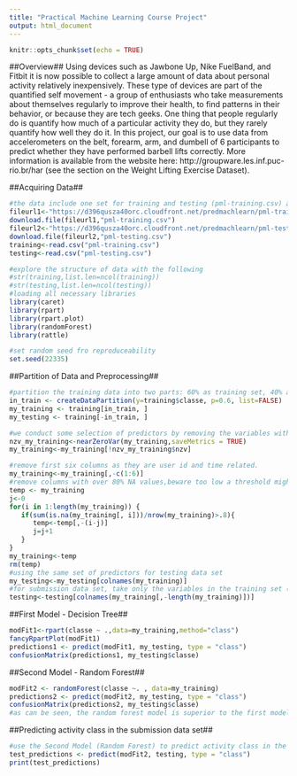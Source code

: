 ---
title: "Practical Machine Learning Course Project"
output: html_document
---

```{r setup, include=FALSE}
knitr::opts_chunk$set(echo = TRUE)
```

##Overview##
Using devices such as Jawbone Up, Nike FuelBand, and Fitbit it is now possible to collect a large amount of data about personal activity relatively inexpensively. These type of devices are part of the quantified self movement - a group of enthusiasts who take measurements about themselves regularly to improve their health, to find patterns in their behavior, or because they are tech geeks. One thing that people regularly do is quantify how much of a particular activity they do, but they rarely quantify how well they do it. In this project, our goal is to use data from accelerometers on the belt, forearm, arm, and dumbell of 6 participants to predict whether they have performed barbell lifts correctly. More information is available from the website here: http://groupware.les.inf.puc-rio.br/har (see the section on the Weight Lifting Exercise Dataset).

##Acquiring Data##
```{r}
#the data include one set for training and testing (pml-training.csv) and one for final submission (pml-testing.csv)
fileurl1<-"https://d396qusza40orc.cloudfront.net/predmachlearn/pml-training.csv"
download.file(fileurl1,"pml-training.csv")
fileurl2<-"https://d396qusza40orc.cloudfront.net/predmachlearn/pml-testing.csv"
download.file(fileurl2,"pml-testing.csv")
training<-read.csv("pml-training.csv")
testing<-read.csv("pml-testing.csv")

#explore the structure of data with the following
#str(training,list.len=ncol(training))
#str(testing,list.len=ncol(testing))
#loading all necessary libraries
library(caret)
library(rpart)
library(rpart.plot)
library(randomForest)
library(rattle)

#set random seed fro reproduceability
set.seed(22335)
```

##Partition of Data and Preprocessing##
```{r}
#partition the training data into two parts: 60% as training set, 40% as testing set
in_train <- createDataPartition(y=training$classe, p=0.6, list=FALSE)
my_training <- training[in_train, ]
my_testing <- training[-in_train, ]

#we conduct some selection of predictors by removing the variables with near zero variance from training data set
nzv_my_training<-nearZeroVar(my_training,saveMetrics = TRUE)
my_training<-my_training[!nzv_my_training$nzv]

#remove first six columns as they are user id and time related.
my_training<-my_training[,-c(1:6)]
#remove columns with over 80% NA values,beware too low a threshold might lead to loss of information and/or overfitting (for this dataset, all columns with NA values are at 100%, so they are all removed)
temp <- my_training
j<-0
for(i in 1:length(my_training)) { 
   if(sum(is.na(my_training[, i]))/nrow(my_training)>.8){
      temp<-temp[,-(i-j)]
      j=j+1
   }
}
my_training<-temp
rm(temp)
#using the same set of predictors for testing data set
my_testing<-my_testing[colnames(my_training)]
#for submission data set, take only the variables in the training set (minus the last column which is the "classe" variable to be predicted)
testing<-testing[colnames(my_training[,-length(my_training)])]
```

##First Model - Decision Tree##
```{r}
modFit1<-rpart(classe ~ .,data=my_training,method="class")
fancyRpartPlot(modFit1)
predictions1 <- predict(modFit1, my_testing, type = "class")
confusionMatrix(predictions1, my_testing$classe)
```

##Second Model - Random Forest##
```{r}
modFit2 <- randomForest(classe ~. , data=my_training)
predictions2 <- predict(modFit2, my_testing, type = "class")
confusionMatrix(predictions2, my_testing$classe)
#as can be seen, the random forest model is superior to the first model.
```

##Predicting activity class in the submission data set##
```{r}
#use the Second Model (Random Forest) to predict activity class in the submission data set
test_predictions <- predict(modFit2, testing, type = "class")
print(test_predictions)
```

